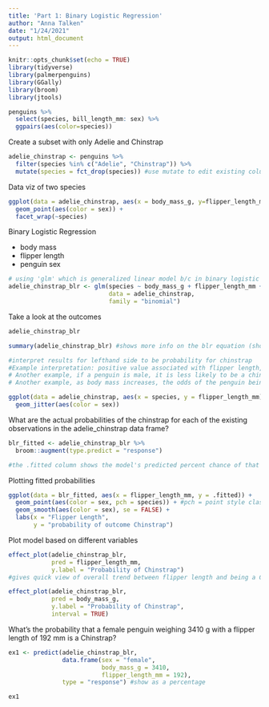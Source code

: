 ```yaml
---
title: 'Part 1: Binary Logistic Regression'
author: "Anna Talken"
date: "1/24/2021"
output: html_document
---
```


```r
knitr::opts_chunk$set(echo = TRUE)
library(tidyverse)
library(palmerpenguins)
library(GGally)
library(broom)
library(jtools)
```


```r
penguins %>%
  select(species, bill_length_mm: sex) %>% 
  ggpairs(aes(color=species))
```

Create a subset with only Adelie and Chinstrap
```r
adelie_chinstrap <- penguins %>% 
  filter(species %in% c("Adelie", "Chinstrap")) %>% 
  mutate(species = fct_drop(species)) #use mutate to edit existing columns, fct_drop is factor drop which is used to drop any factors where observations do not exist. In this case, we are using fct_drop to drop the "gentoo" because we want to run logistic regression only using Adelie and Chinstrap. Using mutate to override "species" with a new species column.
```

Data viz of two species
```r
ggplot(data = adelie_chinstrap, aes(x = body_mass_g, y=flipper_length_mm)) +
  geom_point(aes(color = sex)) +
  facet_wrap(~species)
```

Binary Logistic Regression

- body mass
- flipper length
- penguin sex

```r
# using 'glm' which is generalized linear model b/c in binary logistic regression, the right hand side of the equation is linear. designating 'family = binomial' indicates that the left hand side will be log odds and a binomial logistic regression
adelie_chinstrap_blr <- glm(species ~ body_mass_g + flipper_length_mm +sex,
                            data = adelie_chinstrap,
                            family = "binomial")
```

Take a look at the outcomes

```r
adelie_chinstrap_blr

summary(adelie_chinstrap_blr) #shows more info on the blr equation (shows p-value for variables)

#interpret results for lefthand side to be probability for chinstrap
#Example interpretation: positive value associated with flipper length, means that with an increase in flipper length, the odds that it is a chinstrap penguin is increasing
# Another example, if a penguin is male, it is less likely to be a chinstrap penguin
# Another example, as body mass increases, the odds of the penguin being a chinstrap might be going down (that value is non-significant...but looking at the negative value of the coefficient that is what it means)

```

```r
ggplot(data = adelie_chinstrap, aes(x = species, y = flipper_length_mm)) +
  geom_jitter(aes(color = sex))
```

What are the actual probabilities of the chinstrap for each of the existing observations in the adelie_chinstrap data frame?

```r
blr_fitted <- adelie_chinstrap_blr %>% 
  broom::augment(type.predict = "response")

#the .fitted column shows the model's predicted percent chance of that specific penguin being deemed as a Chisntrap penguin (we want it to be LOW for Adelies)
```


Plotting fitted probabilities
```r
ggplot(data = blr_fitted, aes(x = flipper_length_mm, y = .fitted)) +
  geom_point(aes(color = sex, pch = species)) + #pch = point style classifier
  geom_smooth(aes(color = sex), se = FALSE) +
  labs(x = "Flipper Length",
       y = "probability of outcome Chinstrap")
```
Plot model based on different variables

```r
effect_plot(adelie_chinstrap_blr,
            pred = flipper_length_mm,
            y.label = "Probability of Chinstrap")
#gives quick view of overall trend between flipper length and being a Chinstrap penguin

effect_plot(adelie_chinstrap_blr,
            pred = body_mass_g,
            y.label = "Probability of Chinstrap",
            interval = TRUE)
```

What's the probability that a female penguin weighing 3410 g with a flipper length of 192 mm is a Chinstrap?

```r
ex1 <- predict(adelie_chinstrap_blr,
               data.frame(sex = "female", 
                          body_mass_g = 3410,
                          flipper_length_mm = 192),
               type = "response") #show as a percentage

ex1
```

























